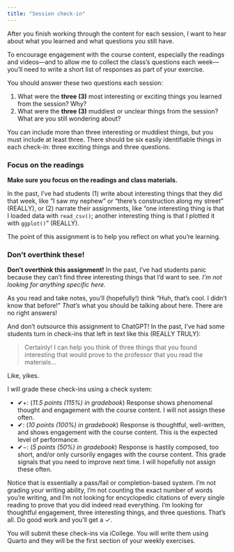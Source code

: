 ```yaml
---
title: "Session check-in"
---
```


After you finish working through the content for each session, I want to hear about what you learned and what questions you still have. 

To encourage engagement with the course content, especially the readings and videos—and to allow me to collect the class's questions each week—you'll need to write a short list of responses as part of your exercise. 

You should answer these two questions each session:

1. What were the **three (3)** most interesting or exciting things you learned from the session? Why?
2. What were the **three (3)** muddiest or unclear things from the session? What are you still wondering about?

You can include more than three interesting or muddiest things, but you must include at least three. There should be six easily identifiable things in each check-in: three exciting things and three questions.

::: {.callout-important}
### Focus on the readings

**Make sure you focus on the readings and class materials.**

In the past, I've had students (1) write about interesting things that they did that week, like "I saw my nephew" or "there's construction along my street" (REALLY), or (2) narrate their assignments, like "one interesting thing is that I loaded data with `read_csv()`; another interesting thing is that I plotted it with `ggplot()`" (REALLY).

The point of this assignment is to help you reflect on what you're learning.
:::

::: {.callout-important}
### Don't overthink these!

**Don't overthink this assignment!** In the past, I've had students panic because they can't find three interesting things that I'd want to see. *I'm not looking for anything specific here.*

As you read and take notes, you'll (hopefully!) think "Huh, that's cool. I didn't know that before!" *That's* what you should be talking about here. There are no right answers!

And don't outsource this assignment to ChatGPT! In the past, I've had some students turn in check-ins that left in text like this (REALLY TRULY):

> Certainly! I can help you think of three things that you found interesting that would prove to the professor that you read the materials…

Like, yikes.
:::


I will grade these check-ins using a check system:

- ✔+: (*11.5 points (115%) in gradebook*) Response shows phenomenal thought and engagement with the course content. I will not assign these often.
- ✔: (*10 points (100%) in gradebook*) Response is thoughtful, well-written, and shows engagement with the course content. This is the expected level of performance.
- ✔−: (*5 points (50%) in gradebook*) Response is hastily composed, too short, and/or only cursorily engages with the course content. This grade signals that you need to improve next time. I will hopefully not assign these often.

Notice that is essentially a pass/fail or completion-based system. I'm not grading your writing ability, I'm not counting the exact number of words you're writing, and I'm not looking for encyclopedic citations of every single reading to prove that you did indeed read everything. I'm looking for thoughtful engagement, three interesting things, and three questions. That's all. Do good work and you'll get a ✓.

You will submit these check-ins via iCollege. You will write them using Quarto and they will be the first section of your weekly exercises.

